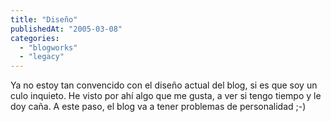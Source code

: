 ```yaml
---
title: "Diseño"
publishedAt: "2005-03-08"
categories: 
  - "blogworks"
  - "legacy"
---
```


Ya no estoy tan convencido con el diseño actual del blog, si es que soy un culo inquieto. He visto por ahí algo que me gusta, a ver si tengo tiempo y le doy caña. A este paso, el blog va a tener problemas de personalidad ;-)
